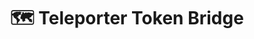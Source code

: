 ---
title: 🗺️ Teleporter Token Bridge
description: TBD
updated: 2024-05-31
authors: [ashucoder9]
---